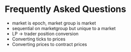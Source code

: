# Frequently Asked Questions

* market is epoch, market group is market
* sequential on marketgroup but unique to a market
* LP -> trader position conversion
* Converting ticks to prices
* Converting prices to contract prices